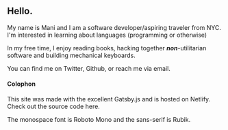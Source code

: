 
<div class="blog-section">

## Hello.

My name is Mani and I am a software developer/aspiring traveler from NYC. I'm interested in learning about languages (programming or otherwise)

In my free time, I enjoy reading books, hacking together ***non***-utilitarian software and building mechanical keyboards.

You can find me on <XA href="https://twitter.com/itsrainingmani">Twitter</XA>, <XA href="https://github.com/itsrainingmani">Github</XA>, or reach me via <XA href="mailto:jm75312@gmail.com">email</XA>.

</div>

<div class="blog-section">

#### Colophon

This site was made with the excellent <XA href="https://www.gatsbyjs.org/">Gatsby.js</XA> and is hosted on <XA href="https://www.netlify.com/">Netlify</XA>. Check out the source code <XA href="https://github.com/itsrainingmani/itsrainingmani.dev">here</XA>.

The monospace font is <XA href="https://fonts.google.com/specimen/Roboto+Mono">Roboto Mono</XA> and the sans-serif is <XA href="https://fonts.google.com/specimen/Rubik">Rubik</XA>.

</div>
